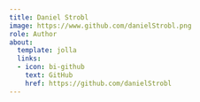```yaml
---
title: Daniel Strobl
image: https://www.github.com/danielStrobl.png
role: Author
about:
  template: jolla
  links:
  - icon: bi-github
    text: GitHub
    href: https://github.com/danielStrobl
---
```



